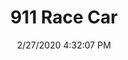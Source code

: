 ---
width: 1333
height: 2000
title: 911 Race Car
description: 911 race car in baby blue.
date: 2/27/2020 4:32:07 PM
cameraMake: Sony
cameraModel: ILCE-7M3
lens: ZEISS Batis 1.8/85
settingsfStop: f/1.8
settingsISO: ISO 100
settingsShutter: 1/500
settingsFocalLength: 85 mm
---